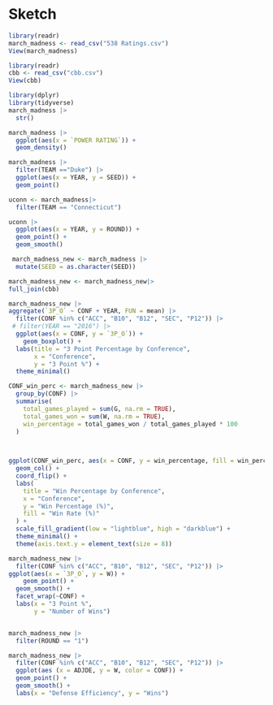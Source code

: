 # Sketch {.unnumbered}

```r
library(readr)
march_madness <- read_csv("538 Ratings.csv")
View(march_madness)

library(readr)
cbb <- read_csv("cbb.csv")
View(cbb)

```
```r
library(dplyr)
library(tidyverse)
march_madness |>
  str()
```
```r
march_madness |>
  ggplot(aes(x = `POWER RATING`)) +
  geom_density()
```
```r
march_madness |>
  filter(TEAM =="Duke") |>
  ggplot(aes(x = YEAR, y = SEED)) +
  geom_point()
```


```r
uconn <- march_madness|>
  filter(TEAM == "Connecticut")

uconn |> 
  ggplot(aes(x = YEAR, y = ROUND)) +
  geom_point() +
  geom_smooth()
```
```r
 march_madness_new <- march_madness |>
  mutate(SEED = as.character(SEED))

march_madness_new <- march_madness_new|>
full_join(cbb)
```

  
```r
march_madness_new |>
aggregate(`3P_O` ~ CONF + YEAR, FUN = mean) |>
  filter(CONF %in% c("ACC", "B10", "B12", "SEC", "P12")) |>
 # filter(YEAR == "2016") |>
  ggplot(aes(x = CONF, y = `3P_O`)) +
    geom_boxplot() +
  labs(title = "3 Point Percentage by Conference", 
       x = "Conference",
       y = "3 Point %") +
  theme_minimal()
```
```r

CONF_win_perc <- march_madness_new |>
  group_by(CONF) |>
  summarise(
    total_games_played = sum(G, na.rm = TRUE),
    total_games_won = sum(W, na.rm = TRUE),
    win_percentage = total_games_won / total_games_played * 100
  )

 
```

```r
ggplot(CONF_win_perc, aes(x = CONF, y = win_percentage, fill = win_percentage)) +
  geom_col() +
  coord_flip() +
  labs(
    title = "Win Percentage by Conference",
    x = "Conference",
    y = "Win Percentage (%)",
    fill = "Win Rate (%)"
  ) +
  scale_fill_gradient(low = "lightblue", high = "darkblue") +
  theme_minimal() +
  theme(axis.text.y = element_text(size = 8))
```


```r
march_madness_new |>
  filter(CONF %in% c("ACC", "B10", "B12", "SEC", "P12")) |>
ggplot(aes(x = `3P_O`, y = W)) +
    geom_point() +
  geom_smooth() +
  facet_wrap(~CONF) +
  labs(x = "3 Point %", 
       y = "Number of Wins")



```

```r
march_madness_new |>
  filter(ROUND == "1") 
```

```r
march_madness_new |>
  filter(CONF %in% c("ACC", "B10", "B12", "SEC", "P12")) |>
  ggplot(aes (x = ADJDE, y = W, color = CONF)) +
  geom_point() +
  geom_smooth() +
  labs(x = "Defense Efficiency", y = "Wins")
```







